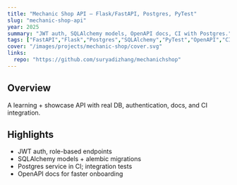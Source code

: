 ```yaml
---
title: "Mechanic Shop API — Flask/FastAPI, Postgres, PyTest"
slug: "mechanic-shop-api"
year: 2025
summary: "JWT auth, SQLAlchemy models, OpenAPI docs, CI with Postgres."
tags: ["FastAPI","Flask","Postgres","SQLAlchemy","PyTest","OpenAPI","CI/CD"]
cover: "/images/projects/mechanic-shop/cover.svg"
links:
  repo: "https://github.com/suryadizhang/mechanichshop"
---
```


## Overview
A learning + showcase API with real DB, authentication, docs, and CI integration.

## Highlights
- JWT auth, role-based endpoints
- SQLAlchemy models + alembic migrations
- Postgres service in CI; integration tests
- OpenAPI docs for faster onboarding